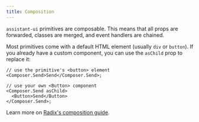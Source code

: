 ```yaml
---
title: Composition
---
```



`assistant-ui` primitives are composable. This means that all props are forwarded, classes are merged, and event handlers are chained.  

Most primitives come with a default HTML element (usually `div` or `button`). If you already have a custom component, you can use the `asChild` prop to replace it:

```tsx
// use the primitive's <button> element
<Composer.Send>Send</Composer.Send>;

// use your own <Button> component
<Composer.Send asChild>
  <Button>Send</Button>
</Composer.Send>;
```

Learn more on [Radix's composition guide](https://www.radix-ui.com/primitives/docs/guides/composition).